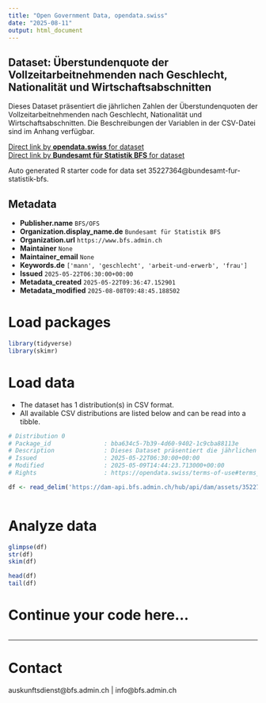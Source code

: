 ```yaml
---
title: "Open Government Data, opendata.swiss"
date: "2025-08-11"
output: html_document
---
```


## Dataset: Überstundenquote der Vollzeitarbeitnehmenden nach Geschlecht, Nationalität und Wirtschaftsabschnitten

Dieses Dataset präsentiert die jährlichen Zahlen der Überstundenquoten der Vollzeitarbeitnehmenden nach Geschlecht, Nationalität und Wirtschaftsabschnitten. Die Beschreibungen der Variablen in der CSV-Datei sind im Anhang verfügbar.

[Direct link by **opendata.swiss** for dataset](https://opendata.swiss/de/dataset/uberstundenquote-der-vollzeitarbeitnehmenden-nach-geschlecht-nationalitat-und-wirtschaftsabschn3)<br>
[Direct link by **Bundesamt für Statistik BFS** for dataset](https://www.bfs.admin.ch/asset/de/ts-x-03.02.03.01.05.03)

Auto generated R starter code for data set 35227364@bundesamt-fur-statistik-bfs.

## Metadata

- **Publisher.name** `BFS/OFS`
- **Organization.display_name.de** `Bundesamt für Statistik BFS`
- **Organization.url** `https://www.bfs.admin.ch`
- **Maintainer** `None`
- **Maintainer_email** `None`
- **Keywords.de** `['mann', 'geschlecht', 'arbeit-und-erwerb', 'frau']`
- **Issued** `2025-05-22T06:30:00+00:00`
- **Metadata_created** `2025-05-22T09:36:47.152901`
- **Metadata_modified** `2025-08-08T09:48:45.188502`


# Load packages

```r

library(tidyverse)
library(skimr)

```

# Load data

-   The dataset has 1 distribution(s) in CSV format.
-   All available CSV distributions are listed below and can be read into a tibble.

```r

# Distribution 0
# Package_id               : bba634c5-7b39-4d60-9402-1c9cba88113e
# Description              : Dieses Dataset präsentiert die jährlichen Zahlen der Überstundenquoten der Vollzeitarbeitnehmenden nach Geschlecht, Nationalität und Wirtschaftsabschnitten. Die Beschreibungen der Variablen in der CSV-Datei sind im Anhang verfügbar.
# Issued                   : 2025-05-22T06:30:00+00:00
# Modified                 : 2025-05-09T14:44:23.713000+00:00
# Rights                   : https://opendata.swiss/terms-of-use#terms_by_ask

df <- read_delim('https://dam-api.bfs.admin.ch/hub/api/dam/assets/35227377/master')



```

# Analyze data

```r

glimpse(df)
str(df)
skim(df)

head(df)
tail(df)

```

# Continue your code here...

```r

```

------------------------------------------------------------------------

# Contact

auskunftsdienst@bfs.admin.ch | info@bfs.admin.ch
